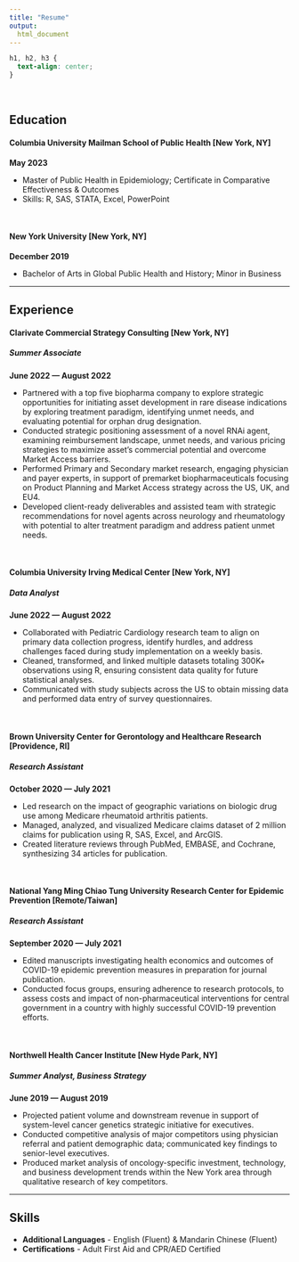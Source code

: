 ```yaml
---
title: "Resume"
output: 
  html_document
---
```


```css
h1, h2, h3 {
  text-align: center;
}
```

<br>

**Education**
------------------------------------
#### **Columbia University Mailman School of Public Health [New York, NY]** 
####### **May 2023**
 - Master of Public Health in Epidemiology; Certificate in Comparative Effectiveness & Outcomes 
 - Skills: R, SAS, STATA, Excel, PowerPoint  
 
<br>

#### **New York University [New York, NY]** 
####### **December 2019**
 - Bachelor of Arts in Global Public Health and History; Minor in Business

------------------------------------

**Experience**
------------------------------------
#### **Clarivate Commercial Strategy Consulting [New York, NY]**

##### *Summer Associate *
####### **June 2022 --- August 2022**
 - Partnered with a top five biopharma company to explore strategic opportunities for initiating asset development in rare disease indications by exploring treatment paradigm, identifying unmet needs, and evaluating potential for orphan drug designation.
 - Conducted strategic positioning assessment of a novel RNAi agent, examining reimbursement landscape, unmet needs, and various pricing strategies to maximize asset’s commercial potential and overcome Market Access barriers.
 - Performed Primary and Secondary market research, engaging physician and payer experts, in support of premarket biopharmaceuticals focusing on Product Planning and Market Access strategy across the US, UK, and EU4.
 - Developed client-ready deliverables and assisted team with strategic recommendations for novel agents across neurology and rheumatology with potential to alter treatment paradigm and address patient unmet needs.

<br>

#### **Columbia University Irving Medical Center [New York, NY]**
##### *Data Analyst*
####### **June 2022 --- August 2022**

 - Collaborated with Pediatric Cardiology research team to align on primary data collection progress, identify hurdles, and address challenges faced during study implementation on a weekly basis.
 - Cleaned, transformed, and linked multiple datasets totaling 300K+ observations using R, ensuring consistent data quality for future statistical analyses.
 - Communicated with study subjects across the US to obtain missing data and performed data entry of survey questionnaires.
 
<br>

#### **Brown University Center for Gerontology and Healthcare Research [Providence, RI]**
##### *Research Assistant*
####### **October 2020 --- July 2021**

 - Led research on the impact of geographic variations on biologic drug use among Medicare rheumatoid arthritis patients. 
 - Managed, analyzed, and visualized Medicare claims dataset of 2 million claims for publication using R, SAS, Excel, and ArcGIS.
 - Created literature reviews through PubMed, EMBASE, and Cochrane, synthesizing 34 articles for publication.

<br>

#### **National Yang Ming Chiao Tung University Research Center for Epidemic Prevention [Remote/Taiwan]**
##### *Research Assistant*
####### **September 2020 --- July 2021**

 - Edited manuscripts investigating health economics and outcomes of COVID-19 epidemic prevention measures in preparation for journal publication. 
 -	Conducted focus groups, ensuring adherence to research protocols, to assess costs and impact of non-pharmaceutical interventions for central government in a country with highly successful COVID-19 prevention efforts.

<br>

#### **Northwell Health Cancer Institute [New Hyde Park, NY]**
##### *Summer Analyst, Business Strategy*
####### **June 2019 --- August 2019**

 - Projected patient volume and downstream revenue in support of system-level cancer genetics strategic initiative for executives. 
 - Conducted competitive analysis of major competitors using physician referral and patient demographic data; communicated key findings to senior-level executives.
 - Produced market analysis of oncology-specific investment, technology, and business development trends within the New York area through qualitative research of key competitors.
 
 
------------------------------------

**Skills**
------------------------------------
- **Additional Languages** - English (Fluent) & Mandarin Chinese (Fluent)
- **Certifications** - Adult First Aid and CPR/AED Certified
